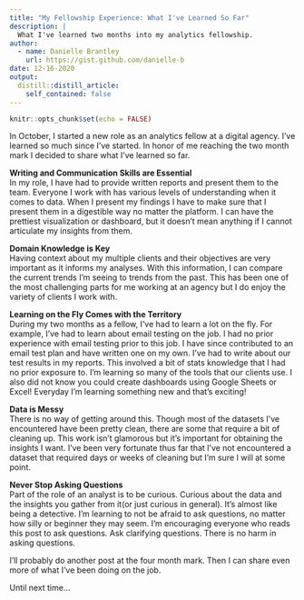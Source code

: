 ```yaml
---
title: "My Fellowship Experience: What I've Learned So Far"
description: |
  What I've learned two months into my analytics fellowship.
author:
  - name: Danielle Brantley
    url: https://gist.github.com/danielle-b
date: 12-16-2020
output:
  distill::distill_article:
    self_contained: false
---
```



```r
knitr::opts_chunk$set(echo = FALSE)
```

In October, I started a new role as an analytics fellow at a digital agency. I've learned so much since I've started. In honor of me reaching the two month mark I decided to share what I've learned so far.  

**Writing and Communication Skills are Essential** <br>
  In my role, I have had to provide written reports and present them to the team. Everyone I work with has various levels of understanding when it comes to data. When I present my findings I have to make sure that I present them in a digestible way no matter the platform. I can have the prettiest visualization or dashboard, but it doesn't mean anything if I cannot articulate my insights from them. 

**Domain Knowledge is Key** <br>
  Having context about my multiple clients and their objectives are very important as it informs my analyses. With this information, I can compare the current trends I'm seeing to trends from the past. This has been one of the most challenging parts for me working at an agency but I do enjoy the variety of clients I work with. 

**Learning on the Fly Comes with the Territory** <br>
  During my two months as a fellow, I've had to learn a lot on the fly. For example, I've had to learn about email testing on the job. I had no prior experience with email testing prior to this job. I have since contributed to an email test plan and have written one on my own. I've had to write about our test results in my reports. This involved a bit of stats knowledge that I had no prior exposure to. I'm learning so many of the tools that our clients use. I also did not know you could create dashboards using Google Sheets or Excel! Everyday I'm learning something new and that's exciting!
  
**Data is Messy** <br>
  There is no way of getting around this. Though most of the datasets I've encountered have been pretty clean, there are some that require a bit of cleaning up. This work isn't glamorous but it's important for obtaining the insights I want. I've been very fortunate thus far that I've not encountered a dataset that required days or weeks of cleaning but I'm sure I will at some point. 
  
**Never Stop Asking Questions** <br>
  Part of the role of an analyst is to be curious. Curious about the data and the insights you gather from it(or just curious in general). It's almost like being a detective. I'm learning to not be afraid to ask questions, no matter how silly or beginner they may seem. I'm encouraging everyone who reads this post to ask questions. Ask clarifying questions. There is no harm in asking questions.
  
I'll probably do another post at the four month mark. Then I can share even more of what I've been doing on the job.

Until next time...